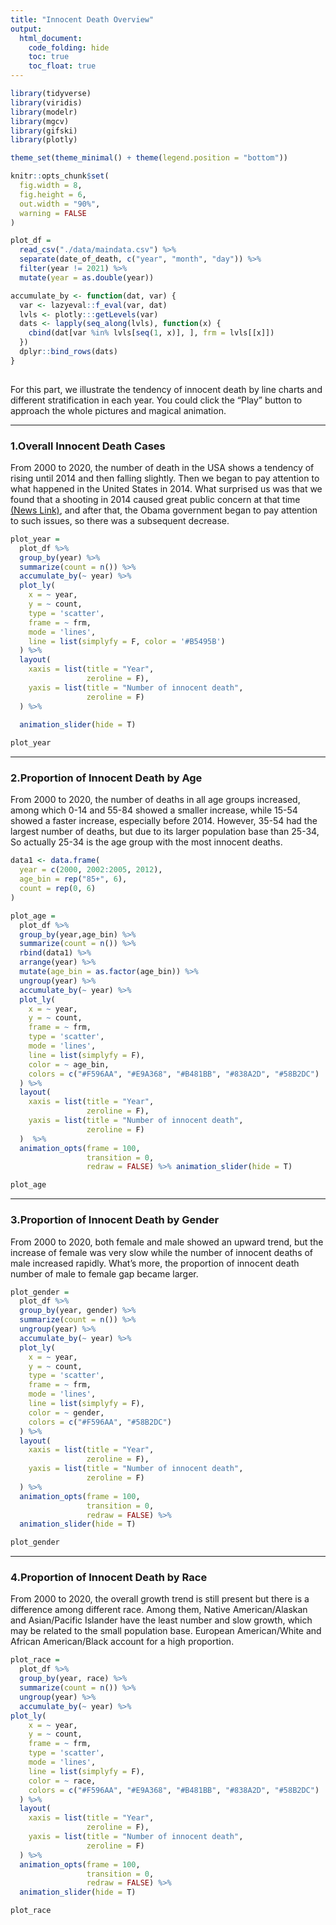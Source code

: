 ```yaml
---
title: "Innocent Death Overview"
output: 
  html_document:
    code_folding: hide
    toc: true
    toc_float: true
---
```


```r
library(tidyverse)
library(viridis)
library(modelr)
library(mgcv)
library(gifski)
library(plotly)

theme_set(theme_minimal() + theme(legend.position = "bottom"))

knitr::opts_chunk$set(
  fig.width = 8,
  fig.height = 6,
  out.width = "90%",
  warning = FALSE
)


```


```r
plot_df = 
  read_csv("./data/maindata.csv") %>% 
  separate(date_of_death, c("year", "month", "day")) %>% 
  filter(year != 2021) %>% 
  mutate(year = as.double(year))
```

```r
accumulate_by <- function(dat, var) {
  var <- lazyeval::f_eval(var, dat)
  lvls <- plotly:::getLevels(var)
  dats <- lapply(seq_along(lvls), function(x) {
    cbind(dat[var %in% lvls[seq(1, x)], ], frm = lvls[[x]])
  })
  dplyr::bind_rows(dats)
}
  
```

For this part, we illustrate the tendency of innocent death by line charts and different stratification in each year. You could click the “Play” button to approach the whole pictures and magical animation.

------------------------------------------------

### 1.Overall Innocent Death Cases

From 2000 to 2020, the number of death in the USA shows a tendency of rising until 2014 and then falling slightly. 
Then we began to pay attention to what happened in the United States in 2014. What surprised us was that we found that a shooting in 2014 caused great public concern at that time [(News Link)](https://en.wikipedia.org/wiki/Shooting_of_Michael_Brown), and after that, the Obama government began to pay attention to such issues, so there was a subsequent decrease. 

```r
plot_year =
  plot_df %>%
  group_by(year) %>%
  summarize(count = n()) %>%
  accumulate_by(~ year) %>% 
  plot_ly(
    x = ~ year,
    y = ~ count,
    type = 'scatter',
    frame = ~ frm, 
    mode = 'lines',
    line = list(simplyfy = F, color = '#B5495B')
  ) %>%
  layout(
    xaxis = list(title = "Year",
                 zeroline = F),
    yaxis = list(title = "Number of innocent death",
                 zeroline = F)
  ) %>%
  
  animation_slider(hide = T)

plot_year
```

------------------------------------------------

### 2.Proportion of Innocent Death by Age

From 2000 to 2020, the number of deaths in all age groups increased, among which 0-14 and 55-84 showed a smaller increase, while 15-54 showed a faster increase, especially before 2014. However, 35-54 had the largest number of deaths, but due to its larger population base than 25-34, So actually 25-34 is the age group with the most innocent deaths.

```r
data1 <- data.frame(
  year = c(2000, 2002:2005, 2012),
  age_bin = rep("85+", 6),
  count = rep(0, 6)
)

plot_age = 
  plot_df %>% 
  group_by(year,age_bin) %>% 
  summarize(count = n()) %>% 
  rbind(data1) %>% 
  arrange(year) %>% 
  mutate(age_bin = as.factor(age_bin)) %>% 
  ungroup(year) %>% 
  accumulate_by(~ year) %>% 
  plot_ly(
    x = ~ year,
    y = ~ count,
    frame = ~ frm,
    type = 'scatter',
    mode = 'lines',
    line = list(simplyfy = F),
    color = ~ age_bin, 
    colors = c("#F596AA", "#E9A368", "#B481BB", "#838A2D", "#58B2DC")
  ) %>%
  layout(
    xaxis = list(title = "Year",
                 zeroline = F),
    yaxis = list(title = "Number of innocent death",
                 zeroline = F)
  )  %>%
  animation_opts(frame = 100,
                 transition = 0,
                 redraw = FALSE) %>% animation_slider(hide = T) 

plot_age 
```

------------------------------------------------

### 3.Proportion of Innocent Death by Gender

From 2000 to 2020, both female and male showed an upward trend, but the increase of female was very slow while the number of innocent deaths of male increased rapidly. What's more, the proportion of innocent death number of male to female gap became larger.

```r
plot_gender =
  plot_df %>% 
  group_by(year, gender) %>% 
  summarize(count = n()) %>% 
  ungroup(year) %>% 
  accumulate_by(~ year) %>% 
  plot_ly(
    x = ~ year,
    y = ~ count,
    type = 'scatter',
    frame = ~ frm,
    mode = 'lines',
    line = list(simplyfy = F),
    color = ~ gender,
    colors = c("#F596AA", "#58B2DC")
  ) %>%
  layout(
    xaxis = list(title = "Year",
                 zeroline = F),
    yaxis = list(title = "Number of innocent death",
                 zeroline = F)
  ) %>%
  animation_opts(frame = 100,
                 transition = 0,
                 redraw = FALSE) %>% 
  animation_slider(hide = T)

plot_gender
```

------------------------------------------------

### 4.Proportion of Innocent Death by Race

From 2000 to 2020, the overall growth trend is still present but there is a difference among different race. Among them, Native American/Alaskan and Asian/Pacific Islander have the least number and slow growth, which may be related to the small population base. European American/White and African American/Black account for a high proportion.

```r
plot_race =
  plot_df %>% 
  group_by(year, race) %>% 
  summarize(count = n()) %>% 
  ungroup(year) %>% 
  accumulate_by(~ year) %>% 
plot_ly(
    x = ~ year,
    y = ~ count,
    frame = ~ frm, 
    type = 'scatter',
    mode = 'lines',
    line = list(simplyfy = F),
    color = ~ race,
    colors = c("#F596AA", "#E9A368", "#B481BB", "#838A2D", "#58B2DC")
  ) %>%
  layout(
    xaxis = list(title = "Year",
                 zeroline = F),
    yaxis = list(title = "Number of innocent death",
                 zeroline = F)
  ) %>%
  animation_opts(frame = 100,
                 transition = 0,
                 redraw = FALSE) %>% 
  animation_slider(hide = T)

plot_race
```



